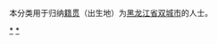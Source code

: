 {{Catnav|頁面分類|各種主題的頁面分類|依中国各省来作的分类|各地中国人|黑龙江人|哈尔滨人}}
{{Catnav|頁面分類|人物|各國人物|中国人|各地中国人|黑龙江人|哈尔滨人}}

本分类用于归纳[[籍贯|籍贯]]（出生地）为[[黑龙江省|黑龙江省]][[双城市|双城市]]的人士。

[[Category:哈尔滨人|*]]
[[Category:双城区|*]]